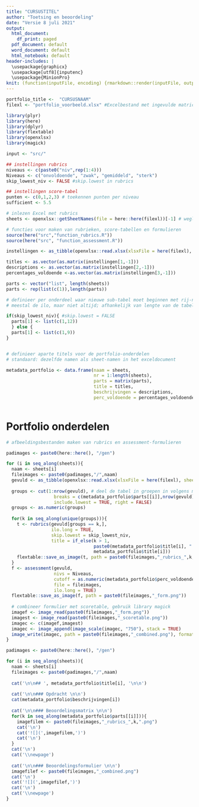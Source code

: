 ```yaml
---
title: "CURSUSTITEL"
author: "Toetsing en beoordeling"
date: "Versie 8 juli 2021"
output:
  html_document:
    df_print: paged
  pdf_document: default
  word_document: default
  html_notebook: default
header-includes: |
  \usepackage{graphicx}
  \usepackage[utf8]{inputenc}
  \usepackage{MinionPro}
knit: (function(inputFile, encoding) {rmarkdown::render(inputFile, output_format = "pdf_document", encoding = encoding, output_dir = "../gen/") })
---
```


```r
portfolio_title <-  "CURSUSNAAM"
filexl <- "portfolio_voorbeeld.xlsx" #Excelbestand met ingevulde matrices per werkblad

library(plyr)
library(here)
library(dplyr)
library(flextable)
library(openxlsx)
library(magick)

input <- "src/"

## instellingen rubrics
niveaus <- c(paste0("niv",rep(1:4)))
Niveaus <- c("onvoldoende", "zwak", "gemiddeld", "sterk")
skip_lowest_niv <- FALSE #skip.lowest in rubrics

## instellingen score-tabel 
punten <- c(0,1,2,3) # toekennen punten per niveau
sufficient <- 5.5

# inlezen Excel met rubrics
sheets <- openxlsx::getSheetNames(file = here::here(filexl))[-1] # weglaten tabblad instellingen

# functies voor maken van rubrieken, score-tabellen en formulieren
source(here("src","function_rubrics.R"))
source(here("src", "function_assessment.R"))


```

```r

instellingen <- as_tibble(openxlsx::read.xlsx(xlsxFile = here(filexl), sheet = "instellingen"))

titles <- as.vector(as.matrix(instellingen[1,-1]))
descriptions <- as.vector(as.matrix(instellingen[2,-1]))
percentages_voldoende <-as.vector(as.matrix(instellingen[3,-1]))

parts <- vector("list", length(sheets))
parts <- rep(list(c(1)),length(parts))

# definieer per onderdeel waar nieuwe sub-tabel moet beginnen met rij-nummer;
# meestal de ilo, maar niet altijd; afhankelijk van lengte van de tabel 

if(skip_lowest_niv){ #skip.lowest = FALSE
  parts[1] <- list(c(1,12)) 
  } else {
  parts[1] <- list(c(1,9)) 
}


# definieer aparte titels voor de portfolio-onderdelen
# standaard: dezelfde namen als sheet-namen in het exceldocument

metadata_portfolio <- data.frame(naam = sheets,
                                 nr = 1:length(sheets),
                                 parts = matrix(parts),
                                 title = titles,
                                 beschrijvingen = descriptions,
                                 perc_voldoende = percentages_voldoende)



```


# Portfolio onderdelen

```r
# afbeeldingsbestanden maken van rubrics en assessment-formulieren

padimages <- paste0(here::here(), "/gen")

for (i in seq_along(sheets)){
  naam <- sheets[i]
  fileimages <- paste0(padimages,"/",naam)
  gevuld <- as_tibble(openxlsx::read.xlsx(xlsxFile = here(filexl), sheet = naam))
  
  groups <- cut(1:nrow(gevuld), # deel de tabel in groepen in volgens metadata$parts
                  breaks = c(metadata_portfolio$parts[[i]],nrow(gevuld)), 
                  include.lowest = TRUE, right = FALSE)
  groups <- as.numeric(groups)
    
  for(k in seq_along(unique(groups))){ 
    t <- rubrics(gevuld[groups == k,],
                 ilo.long = TRUE,
                 skip.lowest = skip_lowest_niv,
                 title = if_else(k > 1, 
                                 paste0(metadata_portfolio$title[i], " (vervolg)"),
                                 metadata_portfolio$title[i]))
    flextable::save_as_image(t, path = paste0(fileimages,"_rubrics_",k,".png"))
  }
  f <- assessment(gevuld,
                  nivs = Niveaus,
                  cutoff = as.numeric(metadata_portfolio$perc_voldoende[i])/100,
                  file = fileimages,
                  ilo.long = TRUE)
  flextable::save_as_image(f, path = paste0(fileimages,"_form.png"))
  
  # combineer formulier met scoretable, gebruik library magick
  imagef <- image_read(paste0(fileimages,"_form.png"))
  imagest <- image_read(paste0(fileimages,"_scoretable.png"))
  imagec <- c(imagef,imagest)
  imagec <- image_append(image_scale(imagec, "750"), stack = TRUE)
  image_write(imagec, path = paste0(fileimages,"_combined.png"), format = "png")
}

```


```r

padimages <- paste0(here::here(), "/gen")

for (i in seq_along(sheets)){
  naam <- sheets[i]
  fileimages <- paste0(padimages,"/",naam)
  
  cat('\n\n## ', metadata_portfolio$title[i], '\n\n')
  
  cat('\n\n### Opdracht \n\n')
  cat(metadata_portfolio$beschrijvingen[i])
  
  cat('\n\n### Beoordelingsmatrix \n\n')
  for(k in seq_along(metadata_portfolio$parts[[i]])){
    imagefilem <- paste0(fileimages,"_rubrics_",k,".png")
    cat('\n')
    cat('![](',imagefilem,')')
    cat('\n')
  }
  cat('\n')
  cat('\\newpage')
  
  cat('\n\n### Beoordelingsformulier \n\n')
  imagefilef <- paste0(fileimages,"_combined.png")
  cat('\n')
  cat('![](',imagefilef,')')
  cat('\n')
  cat('\\newpage')
}
```

